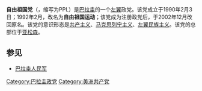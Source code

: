 {{多个问题|{{expand|time=2015-10-04T01:32:12+00:00}}
{{unreferenced|time=2015-10-04T01:32:12+00:00}}}}
'''自由祖国党'''（{{lang-es|Partido Patria Libre}}，缩写为PPL）是[[巴拉圭|巴拉圭]]的一个[[左翼|左翼]]政党。该党成立于1990年2月3日；1992年2月，改名为'''自由祖国运动'''；该党成为注册政党后，于2002年12月改回原名。该党的意识形态是[[共产主义|共产主义]]、[[马克思列宁主义|马克思列宁主义]]、[[左翼民族主义|左翼民族主义]]。该党的总部位于[[亚松森|亚松森]]。

==参见==
*[[巴拉圭人民军|巴拉圭人民军]]
{{巴拉圭政党}}
[[Category:巴拉圭政党|Category:巴拉圭政党]]
[[Category:美洲共产党|Category:美洲共产党]]